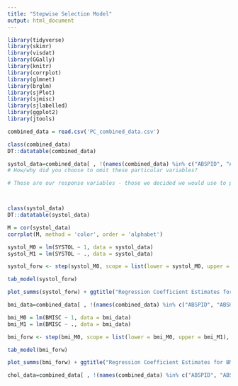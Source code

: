 ```yaml
---
title: "Stepwise Selection Model"
output: html_document
---
```



```r
library(tidyverse)
library(skimr)
library(visdat)
library(GGally)
library(knitr)
library(corrplot)
library(glmnet)
library(brglm)
library(sjPlot)
library(sjmisc)
library(sjlabelled)
library(ggplot2)
library(jtools)
```

```r
combined_data = read.csv('PC_combined_data.csv')
```

```r
class(combined_data)
DT::datatable(combined_data)
```

```r
systol_data=combined_data[ , !(names(combined_data) %in% c("ABSPID", "ABSHID", "BMISC", "HCHOLBC", "CHOLRESB", "CHOLNTR", "HDLCHREB", "LDLNTR", "LDLRESB", "DIASTOL", "HSUGBC", "BMR", "EIBMR1", "EIBMR2"))]
# How/why did you choose to omit these particular variables?

# These are our response variables - those we decided we would use to predict cardiovascular health with. If I don't remove them, they'd become predictor variables in the linear models I use later on. 



class(systol_data)
DT::datatable(systol_data)
```

```r
M = cor(systol_data)
corrplot(M, method = 'color', order = 'alphabet') 
```


```r
systol_M0 = lm(SYSTOL ~ 1, data = systol_data)
systol_M1 = lm(SYSTOL ~ ., data = systol_data)
```

```r
systol_forw <- step(systol_M0, scope = list(lower = systol_M0, upper = systol_M1), direction = "forward", k = 2, trace = 0)

tab_model(systol_forw)
```

```r
plot_summs(systol_forw) + ggtitle("Regression Coefficient Estimates for Systolic Blood Pressure (95% CI)") + ylab("Predictor Variable") + xlab("Coefficient Estimate") + theme_gray(base_size = 9.5)
```

```r
bmi_data=combined_data[ , !(names(combined_data) %in% c("ABSPID", "ABSHID", "SYSTOL", "HCHOLBC", "CHOLRESB", "CHOLNTR", "HDLCHREB", "LDLNTR", "LDLRESB", "DIASTOL", "HSUGBC", "BMR", "EIBMR1", "EIBMR2"))]
```

```r
bmi_M0 = lm(BMISC ~ 1, data = bmi_data)
bmi_M1 = lm(BMISC ~ ., data = bmi_data)
```

```r
bmi_forw <- step(bmi_M0, scope = list(lower = bmi_M0, upper = bmi_M1), direction = "forward", k = 2, trace = 0)

tab_model(bmi_forw)
```

```r
plot_summs(bmi_forw) + ggtitle("Regression Coefficient Estimates for BMI (95% CI)") + ylab("Predictor Variable") + xlab("Coefficient Estimate") + theme_gray(base_size = 10)
```
```r
chol_data=combined_data[ , !(names(combined_data) %in% c("ABSPID", "ABSHID", "SYSTOL", "HCHOLBC", "BMISC", "CHOLNTR", "HDLCHREB", "LDLNTR", "LDLRESB", "DIASTOL", "HSUGBC", "BMR", "EIBMR1", "EIBMR2"))]
```
